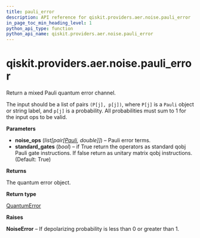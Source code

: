 ```yaml
---
title: pauli_error
description: API reference for qiskit.providers.aer.noise.pauli_error
in_page_toc_min_heading_level: 1
python_api_type: function
python_api_name: qiskit.providers.aer.noise.pauli_error
---
```


<span id="qiskit-providers-aer-noise-pauli-error" />

# qiskit.providers.aer.noise.pauli\_error

<Function id="qiskit.providers.aer.noise.pauli_error" isDedicatedPage={true} github="https://github.com/qiskit/qiskit-aer/tree/stable/0.7/qiskit/providers/aer/noise/errors/standard_errors.py" signature="pauli_error(noise_ops, standard_gates=True)">
  Return a mixed Pauli quantum error channel.

  The input should be a list of pairs `(P[j], p[j])`, where `P[j]` is a `Pauli` object or string label, and `p[j]` is a probability. All probabilities must sum to 1 for the input ops to be valid.

  **Parameters**

  *   **noise\_ops** (*list\[pair\[*[*Pauli*](qiskit.quantum_info.Pauli "qiskit.quantum_info.Pauli")*, double]]*) – Pauli error terms.
  *   **standard\_gates** (*bool*) – if True return the operators as standard qobj Pauli gate instructions. If false return as unitary matrix qobj instructions. (Default: True)

  **Returns**

  The quantum error object.

  **Return type**

  [QuantumError](qiskit.providers.aer.noise.QuantumError "qiskit.providers.aer.noise.QuantumError")

  **Raises**

  **NoiseError** – If depolarizing probability is less than 0 or greater than 1.
</Function>

